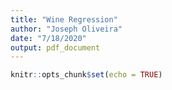 ```yaml
---
title: "Wine Regression"
author: "Joseph Oliveira"
date: "7/18/2020"
output: pdf_document
---
```


```r
knitr::opts_chunk$set(echo = TRUE)
```

```r

```


